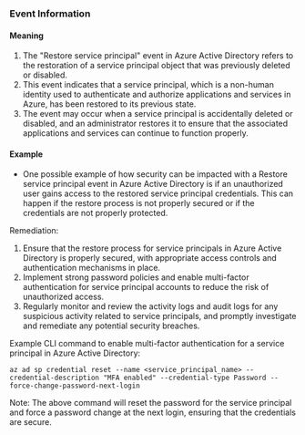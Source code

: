 
### Event Information

#### Meaning

1. The "Restore service principal" event in Azure Active Directory refers to the restoration of a service principal object that was previously deleted or disabled.
2. This event indicates that a service principal, which is a non-human identity used to authenticate and authorize applications and services in Azure, has been restored to its previous state.
3. The event may occur when a service principal is accidentally deleted or disabled, and an administrator restores it to ensure that the associated applications and services can continue to function properly.

#### Example

- One possible example of how security can be impacted with a Restore service principal event in Azure Active Directory is if an unauthorized user gains access to the restored service principal credentials. This can happen if the restore process is not properly secured or if the credentials are not properly protected.

Remediation:
1. Ensure that the restore process for service principals in Azure Active Directory is properly secured, with appropriate access controls and authentication mechanisms in place.
2. Implement strong password policies and enable multi-factor authentication for service principal accounts to reduce the risk of unauthorized access.
3. Regularly monitor and review the activity logs and audit logs for any suspicious activity related to service principals, and promptly investigate and remediate any potential security breaches.

Example CLI command to enable multi-factor authentication for a service principal in Azure Active Directory:
```
az ad sp credential reset --name <service_principal_name> --credential-description "MFA enabled" --credential-type Password --force-change-password-next-login
```

Note: The above command will reset the password for the service principal and force a password change at the next login, ensuring that the credentials are secure.

